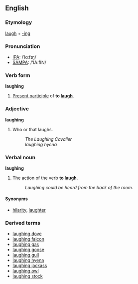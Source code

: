 ==English==
===Etymology===
[[laugh]] + [[-ing]]

===Pronunciation===
*[[IPA]]: /ˈlɑːfɪŋ/
*[[SAMPA]]: /'lA:fIN/

===Verb form===
'''laughing'''

#[[Present participle]] of '''to [[laugh]]'''.

===Adjective===
'''laughing'''

#Who or that laughs.
#:''The Laughing Cavalier''
#:''laughing hyena''

===Verbal noun===
'''laughing'''

#The action of the verb '''to [[laugh]]'''.
#:''Laughing could be heard from the back of the room.''

====Synonyms====
*[[hilarity]], [[laughter]]

===Derived terms===
*[[laughing dove]]
*[[laughing falcon]]
*[[laughing gas]]
*[[laughing goose]]
*[[laughing gull]]
*[[laughing hyena]]
*[[laughing jackass]]
*[[laughing owl]]
*[[laughing stock]]